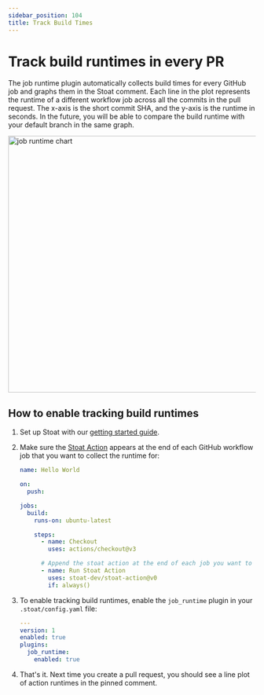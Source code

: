 ```yaml
---
sidebar_position: 104
title: Track Build Times
---
```


# Track build runtimes in every PR

The job runtime plugin automatically collects build times for every GitHub job and graphs them in the Stoat comment.
Each line in the plot represents the runtime of a different workflow job across all the commits in the pull request.
The x-axis is the short commit SHA, and the y-axis is the runtime in seconds.
In the future, you will be able to compare the build runtime with your default branch in the same graph.

<img width="523" alt="job runtime chart" src="https://stoat-dev--static.stoat.page/screenshot-job-runtimes.png" />

## How to enable tracking build runtimes

1. Set up Stoat with our [getting started guide](../installation).

2. Make sure the [Stoat Action](https://github.com/stoat-dev/stoat-action) appears at the end of each GitHub workflow job that you want to collect the runtime for:
    ```yaml title=".github/workflows/hello-world.yaml"
    name: Hello World

    on:
      push:

    jobs:
      build:
        runs-on: ubuntu-latest

        steps:
          - name: Checkout
            uses: actions/checkout@v3

          # Append the stoat action at the end of each job you want to collect runtime for.
          - name: Run Stoat Action
            uses: stoat-dev/stoat-action@v0
            if: always()
    ```

3. To enable tracking build runtimes, enable the `job_runtime` plugin in your `.stoat/config.yaml` file:
    ```yaml title=".stoat/config.yaml"
    ---
    version: 1
    enabled: true
    plugins:
      job_runtime:
        enabled: true
    ```

4. That's it. Next time you create a pull request, you should see a line plot of action runtimes in the pinned comment.
